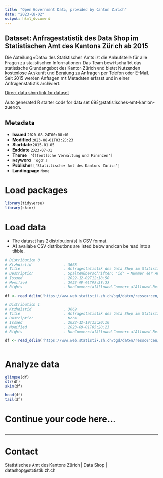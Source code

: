 ```yaml
---
title: "Open Government Data, provided by Canton Zurich"
date: "2023-08-02"
output: html_document
---
```


## Dataset: Anfragestatistik des Data Shop im Statistischen Amt des Kantons Zürich ab 2015

Die Abteilung «Data» des Statistischen Amts ist die Anlaufstelle für alle Fragen zu statistischen Informationen. Das Team bewirtschaftet das statistische Grundangebot des Kanton Zürich und bietet Nutzenden kostenlose Auskunft und Beratung zu Anfragen per Telefon oder E-Mail. Seit 2015 werden Anfragen mit Metadaten erfasst und in einer Anfragenstatistik archiviert.

[Direct data shop link for dataset](https://www.zh.ch/de/politik-staat/opendata.zhweb-noredirect.zhweb-cache.html#/datasets/698@statistisches-amt-kanton-zuerich)

Auto generated R starter code for data set 698@statistisches-amt-kanton-zuerich.

## Metadata

- **Issued** `2020-08-24T00:00:00`
- **Modified** `2023-08-01T03:28:23`
- **Startdate** `2015-01-05`
- **Enddate** `2023-07-31`
- **Theme** `['Öffentliche Verwaltung und Finanzen']`
- **Keyword** `['ogd']`
- **Publisher** `['Statistisches Amt des Kantons Zürich']`
- **Landingpage** `None`


# Load packages

```r

library(tidyverse)
library(skimr)

```

# Load data

-   The dataset has 2 distribution(s) in CSV format.
-   All available CSV distributions are listed below and can be read into a tibble.

```r

# Distribution 0
# Ktzhdistid               : 3668
# Title                    : Anfragestatistik des Data Shop im Statistischen Amt des Kantons Zürich ab 2015
# Description              : Spaltenüberschriften: 'id' = Nummer der Anfrage; 'erfassung' = Datum- und Zeitstempel der Anfragenerfassung; 'nutzertyp' = Nutzertyp der Anfrage; 'anfragetyp' = Anfragetyp; 'thema' = Thema der Anfrage; 'kanal' = Eingangskanal der Anfrage; 'zeitaufwand' = Geschätzter Aufwand in Minuten, um die Anfrage zu beantworten (erhoben ab 29.11.2017)
# Issued                   : 2022-12-02T12:18:50
# Modified                 : 2023-08-01T05:28:23
# Rights                   : NonCommercialAllowed-CommercialAllowed-ReferenceRequired

df <- read_delim('https://www.web.statistik.zh.ch/ogd/daten/ressourcen/KTZH_00000698_00003668.csv')

# Distribution 1
# Ktzhdistid               : 3669
# Title                    : Anfragestatistik des Data Shop im Statistischen Amt des Kantons Zürich - kontrollierte Vokabulare
# Description              : None
# Issued                   : 2022-12-19T13:20:10
# Modified                 : 2023-08-01T05:28:23
# Rights                   : NonCommercialAllowed-CommercialAllowed-ReferenceRequired

df <- read_delim('https://www.web.statistik.zh.ch/ogd/daten/ressourcen/KTZH_00000698_00003669.csv')



```

# Analyze data

```r

glimpse(df)
str(df)
skim(df)

head(df)
tail(df)

```

# Continue your code here...

```r

```

------------------------------------------------------------------------

# Contact

Statistisches Amt des Kantons Zürich | Data Shop | datashop@statistik.zh.ch
